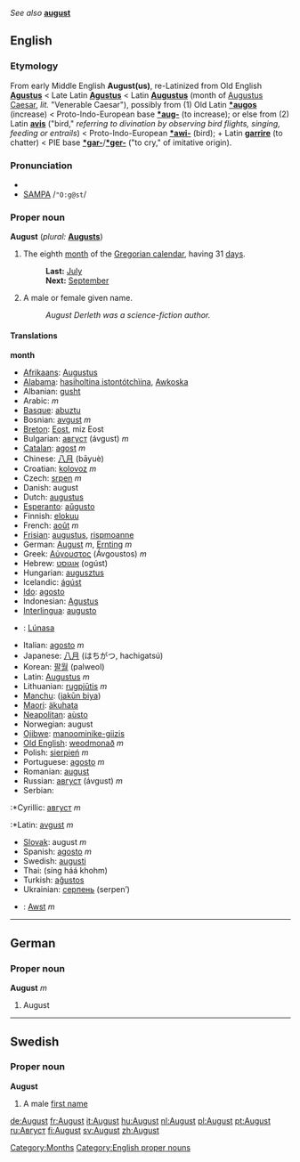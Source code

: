 ''See also'' '''[[august]]'''

==English==
===Etymology===
From early Middle English '''August(us)''', re-Latinized from Old English '''[[Agustus]]''' < Late Latin '''[[Agustus]]''' < Latin '''[[Augustus]]''' (month of [[Augustus Caesar]], ''lit.'' "Venerable Caesar"), possibly from (1) Old Latin '''[[*augos]]''' (increase) < Proto-Indo-European base '''[[*aug-]]''' (to increase); or else from (2) Latin '''[[avis]]''' ("bird," ''referring to divination by observing bird flights, singing, feeding or entrails'') < Proto-Indo-European '''[[*awi-]]''' (bird); + Latin '''[[garrire]]''' (to chatter) < PIE base '''[[*gar-]]'''/'''[[*ger-]]''' ("to cry," of imitative origin).

===Pronunciation===
*{{IPA|/ˈɔːgəst/}}
*[[w:SAMPA|SAMPA]] /<tt>"O:g@st</tt>/

===Proper noun===
'''August''' (''plural:'' '''[[Augusts]]''')

#The eighth [[month]] of the [[Gregorian calendar]], having 31 [[day]]s.
#:'''Last:''' [[July]]
#:'''Next:''' [[September]]
#A male or female given name.
#: ''August Derleth was a science-fiction author.''

====Translations====

'''month'''
{{top}}
*[[Afrikaans]]: [[Augustus]]
*[[Alabama]]: [[hasiholtina istontótchìina]], [[Awkoska]]
*Albanian: [[gusht]]
*Arabic: {{ARchar|[[اغسطس|أغُسْطُسْ]]}} {{IPAchar|(’áγuʂʈuʂ)}} ''m''
*[[Basque]]: [[abuztu]]
*Bosnian: [[avgust]] ''m''
*[[Breton]]: [[Eost]], miz Eost
*Bulgarian: [[август]] (ávgust) ''m''
*[[Catalan]]: [[agost]] ''m''
*Chinese: [[八月]] (bāyuè)
*Croatian: [[kolovoz]] ''m''
*Czech: [[srpen]] ''m''
*Danish: august
*Dutch: [[augustus]]
*[[Esperanto]]: [[aŭgusto]]
*Finnish: [[elokuu]]
*French: [[août]] ''m''
*[[Frisian]]: [[augustus]], [[rispmoanne]]
*German: [[August#German|August]] ''m'', [[Ernting]] ''m'' 
*Greek: [[Αύγουστος]] (Ávgoustos) ''m''
*Hebrew: [[אוגוסט]] (ogúst)
*Hungarian: [[augusztus]]
*Icelandic: [[ágúst]]
*[[Ido]]: [[agosto]]
*Indonesian: [[Agustus]]
*[[Interlingua]]: [[augusto]]
{{mid}}
*{{ga}}: [[Lúnasa]]
*Italian: [[agosto#Italian|agosto]] ''m''
*Japanese: [[八月]] (はちがつ, hachigatsú)
*Korean: [[팔월]] (palweol)
*Latin: [[Augustus]] ''m''
*Lithuanian: [[rugpjūtis]] ''m''
*[[Manchu]]: ([[jakūn biya]])
*[[Maori]]: [[äkuhata]]
*[[Neapolitan]]: [[aùsto]]
*Norwegian: august
*[[Ojibwe]]: [[manoominike-giizis]]
*[[Old English]]: [[weodmonað]] ''m''
*Polish: [[sierpień]] ''m''
*Portuguese: [[agosto#Portuguese|agosto]] ''m''
*Romanian: [[august#Romanian|august]]
*Russian: [[август]] (ávgust) ''m''
*Serbian:
:*Cyrillic: [[август]] ''m''
:*Latin: [[avgust]] ''m''
*[[Slovak]]: august ''m''
*Spanish: [[agosto#Spanish|agosto]] ''m''
*Swedish: [[augusti]]
*Thai: {{THchar|[[สิงหาคม]]}} (síng háá khohm)
*Turkish: [[ağustos]]
*Ukrainian: [[серпень]] (serpen’)
*{{cy}}: [[Awst]] ''m''
{{bottom}}

----
==German==
===Proper noun===
'''August''' ''m''

#August

----
==Swedish==
===Proper noun===
'''August'''

#A male [[first name]]


[[Category:Months]]
[[Category:English proper nouns]]

[[de:August]]
[[fr:August]]
[[it:August]]
[[hu:August]]
[[nl:August]]
[[pl:August]]
[[pt:August]]
[[ru:Август]]
[[fi:August]]
[[sv:August]]
[[zh:August]]